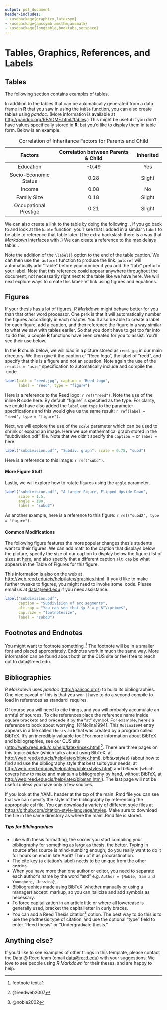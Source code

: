 ```yaml
---
output: pdf_document
header-includes: 
- \usepackage{graphicx,latexsym}
- \usepackage{amssymb,amsthm,amsmath}
- \usepackage{longtable,booktabs,setspace}
---
```


# Tables, Graphics, References, and Labels {#references}

## Tables

The following section contains examples of tables.  

In addition to the tables that can be automatically generated from a data frame in **R** that you saw in [](#rmd-basics) using the `kable` function, you can also create tables using _pandoc_. (More information is available at <http://pandoc.org/README.html#tables>.)  This might be useful if you don't have values specifically stored in **R**, but you'd like to display them in table form.  Below is an example.

----------------------------------------------------------------------------------
  Factors                    Correlation between Parents & Child      Inherited
------------------------- ----------------------------------------- --------------
  Education                                -0.49                         Yes
  
  Socio-Economic Status                     0.28                        Slight   
  
  Income                                    0.08                          No
  
  Family Size                               0.18                        Slight
  
  Occupational Prestige                     0.21                        Slight
------------------------- ----------------------------------------- --------------
Table: Correlation of Inheritance Factors for Parents and Child \label{tab:inher_table}

We can also create a link to the table by doing the following:  \autoref{tab:inher_table}.  If you go back to [](#loading-and-exploring-data) and look at the `kable` function, you'll see that I added in a similar `\label` to be able to reference that table later.  (The extra backslash there is a way that _Markdown_ interfaces with \LaTeX\.) We can create a reference to the max delays table: \autoref{tab:max_delay}.

Note the addition of the `\label{}` option to the end of the table caption.  We can then use the \LaTeX\ `autoref` function to produce the link. `autoref` will automatically add "Table" before your number if you add the "tab:" prefix to your label. Note that this reference could appear anywhere throughout the document, not necessarily right next to the table like we have here.  We will next explore ways to create this label-ref link using figures and equations.

\clearpage

<!-- clearpage ends the page, and also dumps out all floats.
  Floats are things like tables and figures. -->


## Figures

If your thesis has a lot of figures, _R Markdown_ might behave better for you than that other word processor.  One perk is that it will automatically number the figures accordingly in each chapter.  You'll also be able to create a label for each figure, add a caption, and then reference the figure in a way similar to what we saw with tables earlier.  So that you don't have to get too far into \LaTeX\ to do this, a couple **R** functions have been created for you to assist.  You'll see their use below.

<!--

One thing that may be annoying is the way _R Markdown_ handles "floats" like tables and figures (it's really \LaTeX's fault). \LaTeX\ will try to find the best place to put your object based on the text around it and until you're really, truly done writing you should just leave it where it lies. There are some optional arguments to the figure and table environments to specify where you want it to appear; see the comments in the first figure.

If you need a graphic or tabular material to be part of the text, you can just put it inline. If you need it to appear in the list of figures or tables, it should be placed in the floating environment.

Below we have put a few examples of figures. For more help using graphics and the float environment, see our online documentation.
-->


In the **R** chunk below, we will load in a picture stored as `reed.jpg` in our main directory.  We then give it the caption of "Reed logo", the label of "reed", and specify that this is a figure and not an equation.  Note again the use of the `results = "asis"` specification to automatically include and compile the \LaTeX\ code.

```r
label(path = "reed.jpg", caption = "Reed logo", 
      label = "reed", type = "figure")
```

Here is a reference to the Reed logo: `r ref("reed")`.  Note the use of the inline **R** code here.  By default "figure" is specified as the type.  For clarity, we could have also added the `label` and `type` to the parameter specifications and this would give us the same result: `r ref(label = "reed", type = "figure")`.

\clearpage 

<!-- starts a new page and stops trying to place floats such as tables and figures -->

Next, we will explore the use of the `scale` parameter which can be used to shrink or expand an image.  Here we use mathematical graph stored in the "subdivision.pdf" file.  Note that we didn't specify the `caption =` or `label =` here.

```r
label("subdivision.pdf", "Subdiv. graph", scale = 0.75, "subd")
```

Here is a reference to this image: `r ref("subd")`.

#### More Figure Stuff

Lastly, we will explore how to rotate figures using the `angle` parameter.

```r
label("subdivision.pdf", "A Larger Figure, Flipped Upside Down", 
      scale = 1.5,
      angle = 180,
      label = "subd2")
```

As another example, here is a reference to this figure: `r ref("subd2", type = "figure")`.

#### Common Modifications

The following figure features the more popular changes thesis students want to their figures. We can add math to the caption that displays below the picture, specify the size of our caption to display below the figure (list of sizes at [here](http://www.emerson.emory.edu/services/latex/latex_169.html#SEC169), and also specify that a different caption `alt.cap` be what appears in the Table of Figures for this figure.

This information is also on the web at <http://web.reed.edu/cis/help/latex/graphics.html>.  If you'd like to make further tweaks to figures, you might need to invoke some \LaTeX\ code.  Please email us at <data@reed.edu> if you need assistance.
      

```r
label("subdivision.pdf", 
      caption = "Subdivision of arc segments",
      alt.cap = "You can see that $p_3 = p_6^\\prime$",
      cap.size = "footnotesize",
      label = "subd3")
```

<!-- Note here that you need to have two backslashes before LaTeX commands such as prime -->

## Footnotes and Endnotes

You might want to footnote something. ^[footnote text] The footnote will be in a smaller font and placed appropriately. Endnotes work in much the same way. More information can be found about both on the CUS site or feel free to reach out to data@reed.edu.


## Bibliographies

_R Markdown_ uses _pandoc_ (<http://pandoc.org/>) to build its bibliographies.  One nice caveat of this is that you won't have to do a second compile to load in references as standard \LaTeX\ requires.

Of course you will need to cite things, and you will probably accumulate an armful of sources. To cite references place the reference name inside square brackets and precede it by the "at" symbol.  For example, here's a reference to book about worrying:  [@Molina1994].  This `Molina1994` entry appears in a file called `thesis.bib` that was created by a program called BibTeX.  It's an incredibly valuable tool!  For more information about BibTeX and bibliographies, see our CUS site (<http://web.reed.edu/cis/help/latex/index.html>)^[@reedweb2007]. There are three pages on this topic:  _bibtex_ (which talks about using BibTeX, at <http://web.reed.edu/cis/help/latex/bibtex.html>), _bibtexstyles_} (about how to find and use the bibliography style that best suits your needs, at <http://web.reed.edu/cis/help/latex/bibtexstyles.html>) and _bibman_ (which covers how to make and maintain a bibliography by hand, without BibTeX, at <http://web.reed.edu/cis/help/latex/bibman.html>). The last page will not be useful unless you have only a few sources.

If you look at the YAML header at the top of the main .Rmd file you can see that we can specify the style of the bibliography by referencing the appropriate csl file.  You can download a variety of different style files at <https://github.com/citation-style-language/styles>.  Make sure to download the file in the same directory as where the main .Rmd file is stored.

##### Tips for Bibliographies

- Like with thesis formatting, the sooner you start compiling your bibliography for something as large as thesis, the better. Typing in source after source is mind-numbing enough; do you really want to do it for hours on end in late April? Think of it as procrastination.
- The cite key (a citation's label) needs to be unique from the other entries.
- When you have more than one author or editor, you need to separate each author's name by the word "and" e.g. `Author = {Noble, Sam and Youngberg, Jessica},`.
- Bibliographies made using BibTeX (whether manually or using a manager) accept \LaTeX\ markup, so you can italicize and add symbols as necessary.
- To force capitalization in an article title or where all lowercase is generally used, bracket the capital letter in curly braces.
- You can add a Reed Thesis citation^[@noble2002] option. The best way to do this is to use the phdthesis type of citation, and use the optional "type" field to enter "Reed thesis" or "Undergraduate thesis." 

## Anything else?

If you'd like to see examples of other things in this template, please contact the Data @ Reed team (email <data@reed.edu>) with your suggestions. We love to see people using _R Markdown_ for their theses, and are happy to help.

